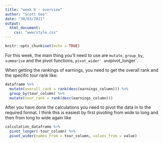 ```yaml
---
title: "week 6 - overview"
author: "Scott Gee"
date: "30/03/2021"
output: 
  html_document:
    css: "www/style.css"
---
```


```r
knitr::opts_chunk$set(echo = TRUE)
```

<script src="www/hideOutput.js"></script>

<script src="www/hideOutput.js"></script>

For this week, the main thing you'll need to use are `mutate`, `group_by`, `summarise` and the pivot functions, `pivot_wider' and `pivot_longer`.

When getting the rankings of earnings, you need to get the overall rank and the specific tour rank like:

```r
dataframe %>% 
  mutate(overall_rank = rank(desc(earnings_column))) %>% 
  group_by(tour_column) %>% 
  mutate(tour_rank = rank(desc(earnings_column)))
```

After you have done the calculations you need to pivot the data in to the required format. I think this is easiest by first pivoting from wide to long and then from long to wide again like

```r
calculation_dataframe %>% 
  pivot_longer(-tour_column) %>% 
  pivot_wider(names_From = tour_column, values_from = value)
```

